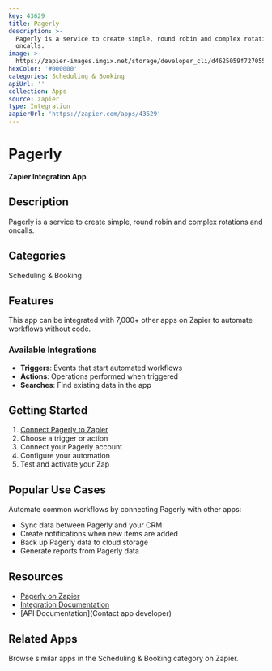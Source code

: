 ```yaml
---
key: 43629
title: Pagerly
description: >-
  Pagerly is a service to create simple, round robin and complex rotations and
  oncalls.
image: >-
  https://zapier-images.imgix.net/storage/developer_cli/d4625059f7270558afd0b95267d79e32.png?auto=format%2Ccompress&ixlib=python-3.0.0&q=50
hexColor: '#000000'
categories: Scheduling & Booking
apiUrl: ''
collection: Apps
source: zapier
type: Integration
zapierUrl: 'https://zapier.com/apps/43629'
---
```

# Pagerly

**Zapier Integration App**

## Description

Pagerly is a service to create simple, round robin and complex rotations and oncalls.

## Categories

Scheduling & Booking

## Features

This app can be integrated with 7,000+ other apps on Zapier to automate workflows without code.

### Available Integrations

- **Triggers**: Events that start automated workflows
- **Actions**: Operations performed when triggered
- **Searches**: Find existing data in the app

## Getting Started

1. [Connect Pagerly to Zapier](https://zapier.com/apps/43629)
2. Choose a trigger or action
3. Connect your Pagerly account
4. Configure your automation
5. Test and activate your Zap

## Popular Use Cases

Automate common workflows by connecting Pagerly with other apps:

- Sync data between Pagerly and your CRM
- Create notifications when new items are added
- Back up Pagerly data to cloud storage
- Generate reports from Pagerly data

## Resources

- [Pagerly on Zapier](https://zapier.com/apps/43629)
- [Integration Documentation](https://zapier.com/apps/43629/integrations)
- [API Documentation](Contact app developer)

## Related Apps

Browse similar apps in the Scheduling & Booking category on Zapier.
